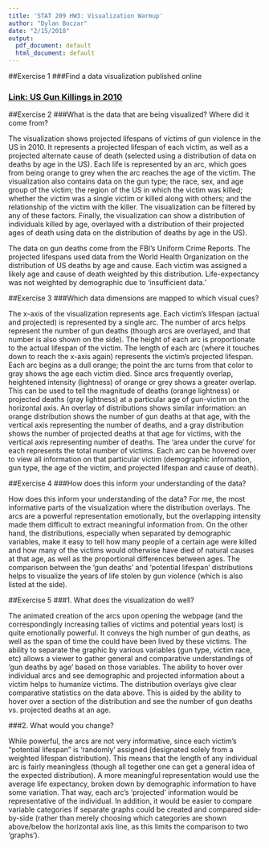 ```yaml
---
title: 'STAT 209 HW3: Visualization Warmup'
author: "Dylan Boczar"
date: "2/15/2018"
output:
  pdf_document: default
  html_document: default
---
```


##Exercise 1
###Find a data visualization published online

###     [Link: US Gun Killings in 2010](https://guns.periscopic.com/?year=2010)


##Exercise 2
###What is the data that are being visualized? Where did it come from?

The visualization shows projected lifespans of victims of gun violence in the US in 2010. It represents a projected lifespan of each victim, as well as a projected alternate cause of death (selected using a distribution of data on deaths by age in the US). Each life is represented by an arc, which goes from being orange to grey when the arc reaches the age of the victim.
The visualization also contains data on the gun type; the race, sex, and age group of the victim; the region of the US in which the victim was killed; whether the victim was a single victim or killed along with others; and the relationship of the victim with the killer. The visualization can be filtered by any of these factors.
Finally, the visualization can show a distribution of individuals killed by age, overlayed with a distribution of their projected ages of death using data on the distribution of deaths by age in the US).

The data on gun deaths come from the FBI's Uniform Crime Reports.
The projected lifespans used data from the World Health Organization on the distribution of US deaths by age and cause. Each victim was assigned a likely age and cause of death weighted by this distribution. Life-expectancy was not weighted by demographic due to 'insufficient data.'


##Exercise 3
###Which data dimensions are mapped to which visual cues?

The x-axis of the visualization represents age. 
Each victim's lifespan (actual and projected) is represented by a single arc.
The number of arcs helps represent the number of gun deaths (though arcs are overlayed, and that number is also shown on the side).
The height of each arc is proportionate to the actual lifespan of the victim. 
The length of each arc (where it touches down to reach the x-axis again) represents the victim's projected lifespan. 
Each arc begins as a dull orange; the point the arc turns from that color to gray shows the age each victim died.
Since arcs frequently overlap, heightened intensity (lightness) of orange or grey shows a greater overlap. This can be used to tell the magnitude of deaths (orange lightness) or projected deaths (gray lightness) at a particular age of gun-victim on the horizontal axis.
An overlay of distributions shows similar information: an orange distribution shows the number of gun deaths at that age, with the vertical axis representing the number of deaths, and a gray distribution shows the number of projected deaths at that age for victims, with the vertical axis representing number of deaths. The 'area under the curve' for each represents the total number of victims.
Each arc can be hovered over to view all information on that particular victim (demographic information, gun type, the age of the victim, and projected lifespan and cause of death).


##Exercise 4
###How does this inform your understanding of the data?

How does this inform your understanding of the data?
For me, the most informative parts of the visualization where the distribution overlays. The arcs are a powerful representation emotionally, but the overlapping intensity made them difficult to extract meaningful information from. On the other hand, the distributions, especially when separated by demographic variables, make it easy to tell how many people of a certain age were killed and how many of the victims would otherwise have died of natural causes at that age, as well as the proportional differences between ages. The comparison between the 'gun deaths' and 'potential lifespan' distributions helps to visualize the years of life stolen by gun violence (which is also listed at the side).


##Exercise 5
###1. What does the visualization do well?

The animated creation of the arcs upon opening the webpage (and the correspondingly increasing tallies of victims and potential years lost) is quite emotionally powerful. It conveys the high number of gun deaths, as well as the span of time the could have been lived by these victims. The ability to separate the graphic by various variables (gun type, victim race, etc) allows a viewer to gather general and comparative understandings of 'gun deaths by age' based on those variables. The ability to hover over individual arcs and see demographic and projected information about a victim helps to humanize victims. The distribution overlays give clear comparative statistics on the data above. This is aided by the ability to hover over a section of the distribution and see the number of gun deaths vs. projected deaths at an age.

###2. What would you change?

While powerful, the arcs are not very informative, since each victim's "potential lifespan" is 'randomly' assigned (designated solely from a weighted lifespan distribution). This means that the length of any individual arc is fairly meaningless (though all together one can get a general idea of the expected distribution). A more meaningful representation would use the average life expectancy, broken down by demographic information to have some variation. That way, each arc's 'projected' information would be representative of the individual.
In addition, it would be easier to compare variable categories if separate graphs could be created and compared side-by-side (rather than merely choosing which categories are shown above/below the horizontal axis line, as this limits the comparison to two 'graphs').